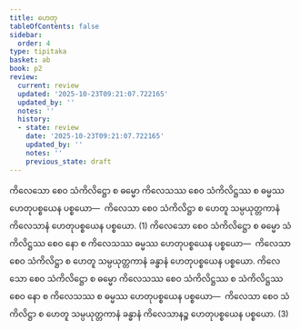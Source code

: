 ```yaml
---
title: ဟေတု
tableOfContents: false
sidebar:
  order: 4
type: tipitaka
basket: ab
book: p2
review:
  current: review
  updated: '2025-10-23T09:21:07.722165'
  updated_by: ''
  notes: ''
  history:
  - state: review
    date: '2025-10-23T09:21:07.722165'
    updated_by: ''
    notes: ''
    previous_state: draft
---
```



<ReviewStatus review={frontmatter.review} showDetails={true} />

<HypothesisAnnotation frontmatter={frontmatter} />

<DynamicBreadcrumb />

<Division number="86" book="p2" e="ch" v="38" p="402">

<Paragraph number="4032" book="p2">
ကိလေသော စေဝ သံကိလိဋ္ဌော စ ဓမ္မော ကိလေသဿ စေဝ သံကိလိဋ္ဌဿ စ ဓမ္မဿ ဟေတုပစ္စယေန ပစ္စယော—  ကိလေသာ စေဝ သံကိလိဋ္ဌာ စ ဟေတူ သမ္ပယုတ္တကာနံ ကိလေသာနံ ဟေတုပစ္စယေန ပစ္စယော. (1)
</Paragraph>

<Paragraph number="4033" book="p2">
ကိလေသော စေဝ သံကိလိဋ္ဌော စ ဓမ္မော သံကိလိဋ္ဌဿ စေဝ နော စ ကိလေသဿ ဓမ္မဿ ဟေတုပစ္စယေန ပစ္စယော—  ကိလေသာ စေဝ သံကိလိဋ္ဌာ စ ဟေတူ သမ္ပယုတ္တကာနံ ခန္ဓာနံ ဟေတုပစ္စယေန ပစ္စယော.
</Paragraph>

<Paragraph number="4034" book="p2">
ကိလေသော စေဝ သံကိလိဋ္ဌော စ ဓမ္မော ကိလေသဿ စေဝ သံကိလိဋ္ဌဿ စ သံကိလိဋ္ဌဿ စေဝ နော စ ကိလေသဿ စ ဓမ္မဿ ဟေတုပစ္စယေန ပစ္စယော—  ကိလေသာ စေဝ သံကိလိဋ္ဌာ စ ဟေတူ သမ္ပယုတ္တကာနံ ခန္ဓာနံ ကိလေသာနဉ္စ ဟေတုပစ္စယေန ပစ္စယော. (3)
</Paragraph>
</Division>